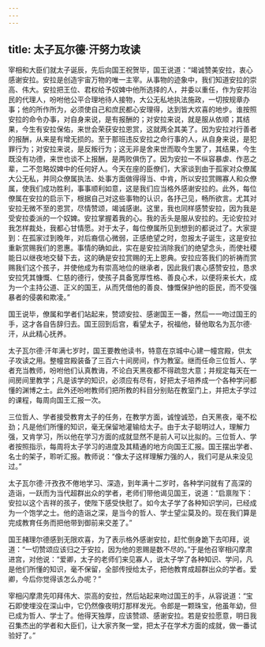 ```yaml
---
---
---
```

title: 太子瓦尔德·汗努力攻读
---




宰相和大臣们就太子诞辰，先后向国王祝贺毕，国王说道：“竭诚赞美安拉，衷心感谢安拉。安拉是创造宇宙万物的唯一主宰。从事物的迹象中，我们知道安拉的崇高、伟大。安拉把王位、君权给予奴婢中他所选择的人，并委以重任，作为安邦治民的代理人，吩咐他公平合理地待人接物，大公无私地执法施政，一切按规章办事；他的所作所为，必须使自己和庶民都心安理得，达到皆大欢喜的地步。谁按照安拉的命令办事，对自身来说，是有报酬的；对安拉来说，就是服从依顺；其结果，今生有安拉保佑，来世会荣获安拉恩赏，这就两全其美了。因为安拉对行善者的报酬，从来是有增无损的。至于那班违反安拉之命行事的人，从自身来说，是犯罪行为；对安拉来说，是反叛行为；这无非是舍来世而取今生罢了，其结果，今生既没有功德，来世也谈不上报酬，是两败俱伤了。因为安拉一不纵容暴虐、作恶之辈，二不忽略奴婢中的任何好人。今天在座的臣僚们，大家谈到由于孤家对众僚属大公无私，并同众僚属执法、处事方面做得得当、中肯，所以安拉赏赐寡人和众僚属，使我们成功胜利，事事顺利如意，这是我们应当格外感谢安拉的。此外，每位僚属在安拉的启示下，根据自己对这些事物的认识，各抒己见，畅所欲言。尤其对安拉无微不至的恩赏，尽情赞颂，竭诚感谢。这里，我也同样感赞安拉，因为我是受安拉委派的一个奴婢。安拉掌握着我的心。我的舌头是服从安拉的。无论安拉对我怎样裁处，我都心甘情愿。对于太子，每位僚属所见到想到的都说过了。大家提到：在孤家过到晚年，对后裔信心微弱，正感绝望之时，忽报太子诞生，这是安拉重新赏赐我们的恩惠。事情的确如此，实在是安拉消除我们的绝望念头，而使社稷能日以继夜地交替下去，这的确是安拉赏赐的无上恩典。安拉应答我们的祈祷而赏赐我们这个孩子，并使他成为有崇高地位的继承者，因此我们衷心感赞安拉，恳求安拉凭其慷慨、仁慈的德行，使孩子具备宽厚性格、善良心术，以便将来长大，成为一个主持公道、正义的国王，从而凭借他的善良、慷慨保护他的臣民，而不受强暴者的侵袭和欺凌。”

国王说毕，僚属和学者们站起来，赞颂安拉、感谢国王一番，然后一一吻过国王的手，这才各自告辞归去。国王回到后宫，看望太子，祝福他，替他取名为瓦尔德·汗，从此精心抚养。

太子瓦尔德·汗年满七岁时，国王要教他读书，特意在京城中心建一幢宫殿，供太子攻读之用。整幢宫殿装备了三百六十间房间，作为教室。继而任命三位哲人、学者充当教师，吩咐他们认真教诲，不论白天黑夜都不得疏忽大意；并规定每天在一间房间里教学；凡是该学的知识，必须应有尽有，好把太子培养成一个各种学问都懂的渊博之士。此外还吩咐教师们把所教的科目分别贴在教室门上，并把太子学过的课程，每周向国王汇报一次。

三位哲人、学者接受教育太子的任务，在教学方面，诚惶诚恐，白天黑夜，毫不松劲；凡是他们所懂的知识，毫无保留地灌输给太子。由于太子聪明过人，理解力强，又肯学习，所以他在学习方面的成就显然不是前人可以比拟的。三位哲人、学者按照指示，每周将太子学习的进度及其精通的地方向国王汇报。国王摆出学者、名士的架子，聆听汇报。教师说：“像太子这样理解力强的人，我们可是从来没见过。”

太子瓦尔德·汗孜孜不倦地学习、深造，到年满十二岁时，各种学问就有了高深的造诣，一跃而为当代超群出众的学者，老师们带他谒见国王，说道：“启禀陛下：安拉以这个吉祥的孩子，使陛下感受快慰了。如今太子学了各种知识学问，已经成为一个饱学之士。他的造诣之深，是当今的哲人、学士望尘莫及的。现在我们算是完成教育任务而把他带到御前来交差了。”

国王赭理尔德感到无限欢喜，为了表示格外感谢安拉，赶忙倒身跪下去叩拜，说道：“一切赞颂应该归之于安拉，因为他的恩赐是数不尽的。”于是他召宰相闪摩肃进宫，对他说：“爱卿，太子的老师们来见寡人，说太子学了各种知识、学问，凡是他们所懂的知识，毫不保留，全部传授给太子，把他教育成超群出众的学者。爱卿，今后你觉得该怎么办呢？”

宰相闪摩肃先叩拜伟大、崇高的安拉，然后站起来吻过国王的手，从容说道：“宝石即使埋没在深山中，它仍然像夜明灯那样发光。令郎是一颗珠宝，他虽年幼，但已成为哲人、学士了。他得天独厚，应该赞颂、感谢安拉。若是安拉愿意，明日我召集杰出的学者和大臣们，让大家齐聚一堂，把太子在学术方面的成就，做一番试验好了。”
